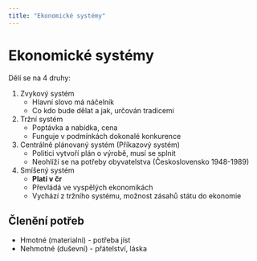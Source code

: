 ```yaml
---
title: "Ekonomické systémy"
---
```


# Ekonomické systémy
Dělí se na 4 druhy:
1. Zvykový systém
    - Hlavní slovo má náčelník
    - Co kdo bude dělat a jak, určován tradicemi
1. Tržní systém
    - Poptávka a nabídka, cena
    - Funguje v podmínkách dokonalé konkurence
1. Centrálně plánovaný systém (Příkazový systém)
    - Politici vytvoří plán o výrobě, musí se splnit
    - Neohlíží se na potřeby obyvatelstva (Československo 1948-1989)
1. Smíšený systém
    - **Platí v čr**
    - Převládá ve vyspělých ekonomikách
    - Vychází z tržního systému, možnost zásahů státu do ekonomie


## Členění potřeb
- Hmotné (materialni) - potřeba jíst
- Nehmotné (duševní) - přátelství, láska